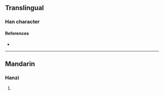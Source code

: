 {{character info/new}}
==Translingual==

===Han character===
{{Han char|rn=96|rad=玉|as=06|sn=10|four=18150|canj=MGTQ|ids=⿰𤣩羊}}

====References====
* {{Han ref|kx=0730.240|dkj=20950|hdz=21113.020|uh=73DC|ud=29660|bh=D2B3|bd=53939}}

----

==Mandarin==

===Hanzi===
{{cmn-hanzi|pin=[[yáng]] ([[yang2]])|wg=yang<sup>2</sup>}}

# {{defn|lang=cmn|sort=玉06}}
